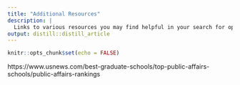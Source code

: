 ```yaml
---
title: "Additional Resources"
description: |
  Links to various resources you may find helpful in your search for opportunities.
output: distill::distill_article
---
```


```r
knitr::opts_chunk$set(echo = FALSE)
```

https://www.usnews.com/best-graduate-schools/top-public-affairs-schools/public-affairs-rankings


